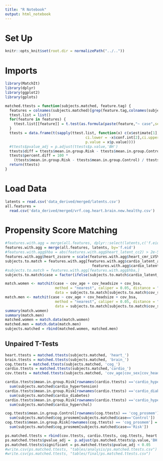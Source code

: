 ```yaml
---
title: "R Notebook"
output: html_notebook
---
```


# Set Up
```r
knitr::opts_knit$set(root.dir = normalizePath("../.."))
```

# Imports
```r
library(MatchIt)
library(dplyr)
library(ggplot2)
library(gplots)
```

```r
matched.ttests = function(subjects.matched, feature.tag) {
  features = colnames(subjects.matched)[grep(feature.tag,colnames(subjects.matched))]
  ttest.list = list()
  for(feature in features) {
    ttest.list[[feature]] = t.test(as.formula(paste(feature,"~ case",sep='')), subjects.matched)
  }
  ttests = data.frame(t(sapply(ttest.list, function(x) c(x$estimate[1], x$estimate[2], 
                                     ci.lower = -x$conf.int[2],ci.upper = -x$conf.int[1],
                                     p.value = x$p.value))))
  #ttests$pvalue_adj = p.adjust(ttests$p.value,'BH')
  ttests$diff = ttests$mean.in.group.Risk - ttests$mean.in.group.Control
  ttests$percent.diff = 100 *
    (ttests$mean.in.group.Risk - ttests$mean.in.group.Control) / ttests$mean.in.group.Control
  return(ttests)
}
```


# Load Data
```r
latents = read.csv('data_derived/merged/latents.csv')
all.features = 
  read.csv('data_derived/merged/vrf.cog.heart.brain.new.healthy.csv')
```


# Propensity Score Matching
```r
#features.with.agg = merge(all.features, dplyr::select(latents,c('f.eid','cardio_latent_agg')), by='f.eid')
features.with.agg = merge(all.features, latents, by='f.eid')
#features.with.agg$hba = abs(features.with.agg$heart_latent_cc2) > 2e-5
features.with.agg$heart_zscore = scale(features.with.agg$heart_cmr_LVSV)
subjects.to.match = features.with.agg[features.with.agg$cardio_latent_agg == 0 | 
                                        features.with.agg$cardio_latent_agg >= 4,]
#subjects.to.match = features.with.agg[features.with.agg$hba,]
subjects.to.match$case = factor(ifelse(subjects.to.match$cardio_latent_agg==0,"Control","Risk"))
```

```r
match.women <- matchit(case ~ cov_age + cov_headsize + cov_bsa,
                       method = "nearest", caliper = 0.05, distance = "glm", 
                       data = subjects.to.match[subjects.to.match$cov_sex==0,])
match.men <- matchit(case ~ cov_age + cov_headsize + cov_bsa,
                       method = "nearest", caliper = 0.05, distance = "glm", 
                       data = subjects.to.match[subjects.to.match$cov_sex==1,])
summary(match.women)
summary(match.men)
matched.women = match.data(match.women)
matched.men = match.data(match.men)
subjects.matched = rbind(matched.women, matched.men)
```


## Unpaired T-Tests

```r
heart.ttests = matched.ttests(subjects.matched, 'heart_')
brain.ttests = matched.ttests(subjects.matched, 'brain_')
cog.ttests = matched.ttests(subjects.matched, 'cog_')
cardio.ttests = matched.ttests(subjects.matched,'cardio_')
cov.ttests = matched.ttests(subjects.matched, 'cov_age|cov_sex|cov_headsize|cov_bsa')
```

```r
cardio.ttests$mean.in.group.Risk[rownames(cardio.ttests) =='cardio_hypertension'] =
  sum(subjects.matched$cardio_hypertension)
cardio.ttests$mean.in.group.Risk[rownames(cardio.ttests) =='cardio_diabetes'] = 
  sum(subjects.matched$cardio_diabetes)
cardio.ttests$mean.in.group.Risk[rownames(cardio.ttests) =='cardio_hyperchol'] = 
  sum(subjects.matched$cardio_hyperchol)
```

```r
cog.ttests$mean.in.group.Control[rownames(cog.ttests) == 'cog_prosmem'] = 
  sum(subjects.matched$cog_prosmem[subjects.matched$case=='Control'])
cog.ttests$mean.in.group.Risk[rownames(cog.ttests) == 'cog_prosmem'] = 
  sum(subjects.matched$cog_prosmem[subjects.matched$case=='Risk'])
```

```r
ps.matched.ttests = rbind(cov.ttests, cardio.ttests, cog.ttests, heart.ttests, brain.ttests) 
ps.matched.ttests$pvalue_adj =  p.adjust(ps.matched.ttests$p.value,'BH')
ps.matched.ttests$significant = ps.matched.ttests$pvalue_adj < 0.05
#write.csv(ps.matched.ttests, "tables/analysis/ps.matched.ttests.csv")
#write.csv(ps.matched.ttests, "tables/final/ps.matched.ttests.csv")
```





